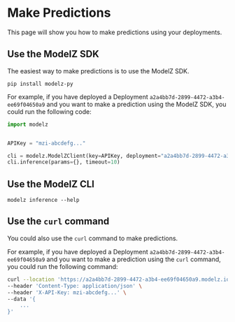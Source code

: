 # Make Predictions

This page will show you how to make predictions using your deployments.

## Use the ModelZ SDK

The easiest way to make predictions is to use the ModelZ SDK.

```shell copy
pip install modelz-py
```

For example, if you have deployed a Deployment `a2a4bb7d-2899-4472-a3b4-ee69f04650a9` and you want to make a prediction using the ModelZ SDK, you could run the following code:

``` python copy
import modelz


APIKey = "mzi-abcdefg..."

cli = modelz.ModelZClient(key=APIKey, deployment="a2a4bb7d-2899-4472-a3b4-ee69f04650a9")
cli.inference(params={}, timeout=10)
```

## Use the ModelZ CLI

```shell copy
modelz inference --help
```

## Use the `curl` command

You could also use the `curl` command to make predictions.

For example, if you have deployed a Deployment `a2a4bb7d-2899-4472-a3b4-ee69f04650a9` and you want to make a prediction using the `curl` command, you could run the following command:

```bash copy
curl --location 'https://a2a4bb7d-2899-4472-a3b4-ee69f04650a9.modelz.io/inference' \
--header 'Content-Type: application/json' \
--header 'X-API-Key: mzi-abcdefg...' \
--data '{
    ...
}'
```
